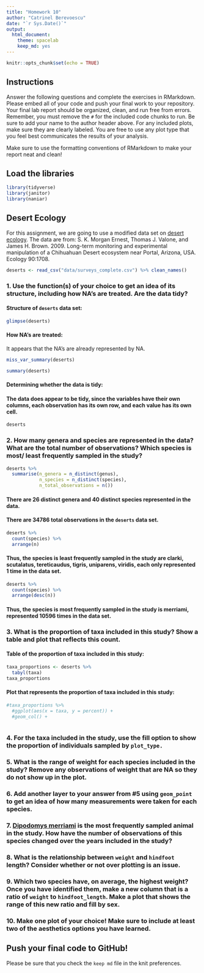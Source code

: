 ```yaml
---
title: "Homework 10"
author: "Catrinel Berevoescu"
date: "`r Sys.Date()`"
output:
  html_document: 
    theme: spacelab
    keep_md: yes
---
```


```r
knitr::opts_chunk$set(echo = TRUE)
```

## Instructions   

Answer the following questions and complete the exercises in RMarkdown. Please embed all of your code and push your final work to your repository. Your final lab report should be organized, clean, and run free from errors. Remember, you must remove the `#` for the included code chunks to run. Be sure to add your name to the author header above. For any included plots, make sure they are clearly labeled. You are free to use any plot type that you feel best communicates the results of your analysis.  

Make sure to use the formatting conventions of RMarkdown to make your report neat and clean!  

## Load the libraries    

```r
library(tidyverse)
library(janitor)
library(naniar)
``` 

## Desert Ecology
For this assignment, we are going to use a modified data set on [desert ecology](http://esapubs.org/archive/ecol/E090/118/). The data are from: S. K. Morgan Ernest, Thomas J. Valone, and James H. Brown. 2009. Long-term monitoring and experimental manipulation of a Chihuahuan Desert ecosystem near Portal, Arizona, USA. Ecology 90:1708.
```r
deserts <- read_csv("data/surveys_complete.csv") %>% clean_names()
```

### 1. Use the function(s) of your choice to get an idea of its structure, including how NA's are treated. Are the data tidy?  

#### Structure of `deserts` data set:    

```r
glimpse(deserts)
```

#### How NA's are treated:    

It appears that the NA's are already represented by NA.    

```r
miss_var_summary(deserts)
```

```r
summary(deserts)
```

#### Determining whether the data is tidy:   

#### The data does appear to be tidy, since the variables have their own columns, each observation has its own row, and each value has its own cell.        

```r
deserts
```

### 2. How many genera and species are represented in the data? What are the total number of observations? Which species is most/ least frequently sampled in the study?    

```r
deserts %>% 
  summarise(n_genera = n_distinct(genus),
            n_species = n_distinct(species),
            n_total_observations = n())
```

#### There are 26 distinct genera and 40 distinct species represented in the data.     

#### There are 34786 total observations in the `deserts` data set.   

```r
deserts %>% 
  count(species) %>% 
  arrange(n)
```

#### Thus, the species is least frequently sampled in the study are clarki, scutalatus, tereticaudus, tigris, uniparens, viridis, each only represented 1 time in the data set.     

```r
deserts %>% 
  count(species) %>% 
  arrange(desc(n))
```

#### Thus, the species is most frequently sampled in the study is merriami, represented 10596 times in the data set.    

### 3. What is the proportion of taxa included in this study? Show a table and plot that reflects this count.    

#### Table of the proportion of taxa included in this study:    

```r
taxa_proportions <- deserts %>% 
  tabyl(taxa)
taxa_proportions
```

#### Plot that represents the proportion of taxa included in this study:  

```r
#taxa_proportions %>% 
  #ggplot(aes(x = taxa, y = percent)) +
  #geom_col() +
  
```

### 4. For the taxa included in the study, use the fill option to show the proportion of individuals sampled by `plot_type.`

### 5. What is the range of weight for each species included in the study? Remove any observations of weight that are NA so they do not show up in the plot.

### 6. Add another layer to your answer from #5 using `geom_point` to get an idea of how many measurements were taken for each species.

### 7. [Dipodomys merriami](https://en.wikipedia.org/wiki/Merriam's_kangaroo_rat) is the most frequently sampled animal in the study. How have the number of observations of this species changed over the years included in the study?

### 8. What is the relationship between `weight` and `hindfoot` length? Consider whether or not over plotting is an issue.

### 9. Which two species have, on average, the highest weight? Once you have identified them, make a new column that is a ratio of `weight` to `hindfoot_length`. Make a plot that shows the range of this new ratio and fill by sex.

### 10. Make one plot of your choice! Make sure to include at least two of the aesthetics options you have learned.

## Push your final code to GitHub!
Please be sure that you check the `keep md` file in the knit preferences. 